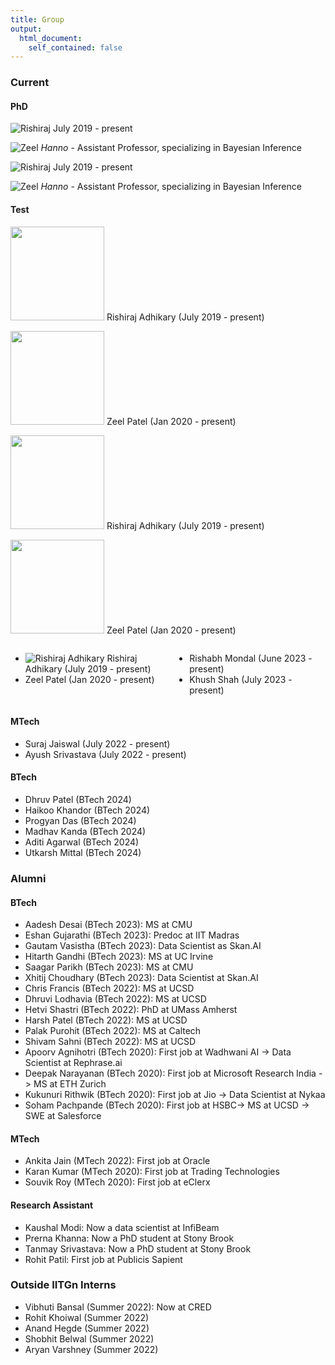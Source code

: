 ```yaml
---
title: Group
output:
  html_document:
    self_contained: false
---
```


### Current

#### PhD 

::: {layout-ncol=4}
![Rishiraj](https://rishi-a.github.io/images/RISHIRAJ.jpg)
July 2019 - present

![Zeel](https://patel-zeel.github.io/images/profile_crop.png)
*Hanno* - Assistant Professor, specializing in Bayesian Inference

![Rishiraj](https://rishi-a.github.io/images/RISHIRAJ.jpg)
July 2019 - present

![Zeel](https://patel-zeel.github.io/images/profile_crop.png)
*Hanno* - Assistant Professor, specializing in Bayesian Inference

:::

#### Test

::: {layout-ncol=4}
<img src="https://rishi-a.github.io/images/RISHIRAJ.jpg" height="150">
Rishiraj Adhikary (July 2019 - present)

<img src="https://patel-zeel.github.io/images/profile_crop.png" height="150">
Zeel Patel (Jan 2020 - present)

<img src="https://rishi-a.github.io/images/RISHIRAJ.jpg" height="150">
Rishiraj Adhikary (July 2019 - present)

<img src="https://patel-zeel.github.io/images/profile_crop.png" height="150">
Zeel Patel (Jan 2020 - present)

:::

::: columns
::: {.column width="50%"}

- ![Rishiraj Adhikary](https://rishi-a.github.io/images/RISHIRAJ.jpg) Rishiraj Adhikary (July 2019 - present)
- Zeel Patel (Jan 2020 - present)
:::

::: {.column width="50%"}
- Rishabh Mondal (June 2023 - present)
- Khush Shah (July 2023 - present)


:::
:::


#### MTech

::: {layout-ncol=2}

- Suraj Jaiswal (July 2022 - present)
- Ayush Srivastava (July 2022 - present)

:::

#### BTech

::: {layout-ncol=2}

- Dhruv Patel (BTech 2024)
- Haikoo Khandor (BTech 2024)
- Progyan Das (BTech 2024)
- Madhav Kanda (BTech 2024)
- Aditi Agarwal (BTech 2024)
- Utkarsh Mittal (BTech 2024)

:::


### Alumni


#### BTech

- Aadesh Desai (BTech 2023): MS at CMU
- Eshan Gujarathi (BTech 2023): Predoc at IIT Madras
- Gautam Vasistha (BTech 2023): Data Scientist as Skan.AI
- Hitarth Gandhi (BTech 2023): MS at UC Irvine
- Saagar Parikh (BTech 2023): MS at CMU
- Xhitij Choudhary (BTech 2023): Data Scientist at Skan.AI
- Chris Francis (BTech 2022): MS at UCSD
- Dhruvi Lodhavia (BTech 2022): MS at UCSD
- Hetvi Shastri (BTech 2022): PhD at UMass Amherst
- Harsh Patel (BTech 2022): MS at UCSD
- Palak Purohit (BTech 2022): MS at Caltech
- Shivam Sahni (BTech 2022): MS at UCSD
- Apoorv Agnihotri (BTech 2020): First job at Wadhwani AI -> Data Scientist at Rephrase.ai
- Deepak Narayanan (BTech 2020): First job at Microsoft Research India -> MS at ETH Zurich
- Kukunuri Rithwik (BTech 2020): First job at Jio -> Data Scientist at Nykaa
- Soham Pachpande (BTech 2020): First job at  HSBC-> MS at UCSD -> SWE at Salesforce

#### MTech

- Ankita Jain (MTech 2022): First job at Oracle
- Karan Kumar (MTech 2020): First job at Trading Technologies
- Souvik Roy (MTech 2020): First job at eClerx

#### Research Assistant

- Kaushal Modi: Now a data scientist at InfiBeam
- Prerna Khanna: Now a PhD student at Stony Brook
- Tanmay Srivastava: Now a PhD student at Stony Brook
- Rohit Patil: First job at Publicis Sapient

### Outside IITGn Interns

- Vibhuti Bansal (Summer 2022): Now at CRED
- Rohit Khoiwal (Summer 2022)
- Anand Hegde (Summer 2022)
- Shobhit Belwal (Summer 2022)
- Aryan Varshney (Summer 2022) 
